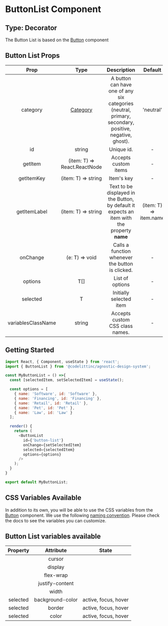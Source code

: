 # ButtonList Component

## Type: Decorator

The Button List is based on the [Button](https://design-system.codelitt.dev/?path=/story/components-button) component

## Button List Props

|        Prop        |                                         Type                                          |                                              Description                                              |        Default         | Mandatory |
| :----------------: | :-----------------------------------------------------------------------------------: | :---------------------------------------------------------------------------------------------------: | :--------------------: | :-------: |
|      category      | [Category](https://design-system.codelitt.dev/?path=/docs/components-button--neutral) | A button can have one of any six categories (neutral, primary, secondary, positive, negative, ghost). |       'neutral'        |   false   |
|         id         |                                        string                                         |                                              Unique id.                                               |           -            |   true    |
|      getItem       |                             (item: T) => React.ReactNode                              |                                         Accepts custom items                                          |           -            |   false   |
|     getItemKey     |                                  (item: T) => string                                  |                                              Item's key                                               |           -            |   true    |
|    getItemLabel    |                                  (item: T) => string                                  |     Text to be displayed in the Button, by default it expects an item with the property **name**      | (item: T) => item.name |   false   |
|      onChange      |                                    (e: T) => void                                     |                           Calls a function whenever the button is clicked.                            |           -            |   true    |
|      options       |                                          T[]                                          |                                            List of options                                            |           -            |   true    |
|      selected      |                                           T                                           |                                        Initially selected item                                        |           -            |   false   |
| variablesClassName |                                        string                                         |                                    Accepts custom CSS class names.                                    |           -            |   false   |

## Getting Started

```javascript
import React, { Component, useState } from 'react';
import { ButtonList } from '@codelittinc/agnostic-design-system';

const MyButtonList = () =>{
  const [selectedItem, setSelectedItem] = useState();

  const options = [
    { name: 'Software', id: 'Software' },
    { name: 'Financing', id: 'Financing' },
    { name: 'Retail', id: 'Retail' },
    { name: 'Pet', id: 'Pet' },
    { name: 'Law', id: 'Law' }
  ];

  render() {
    return (
      <ButtonList
        id={'button-list'}
        onChange={setSelectedItem}
        selected={selectedItem}
        options={options}
      />
    );
  }
}

export default MyButtonList;
```

## CSS Variables Available

In addition to its own, you will be able to use the CSS variables from the [Button](https://design-system.codelitt.dev/?path=/story/components-button) component. We use the following [naming convention](https://design-system.codelitt.dev/?path=/story/welcome-customizing-styles--page). Please check the docs to see the variables you can customize.

## Button List variables available

| Property |    Attribute     |        State         |
| :------: | :--------------: | :------------------: |
|          |      cursor      |                      |
|          |     display      |                      |
|          |    flex-wrap     |                      |
|          | justify-content  |                      |
|          |      width       |                      |
| selected | background-color | active, focus, hover |
| selected |      border      | active, focus, hover |
| selected |      color       | active, focus, hover |
